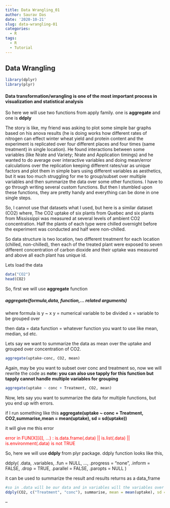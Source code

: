 ```yaml
---
title: Data Wrangling_01
author: Saurav Das
date: '2020-10-21'
slug: data-wrangling-01
categories:
  - R
tags:
  - R
  - Tutorial
---
```


<h2> Data Wrangling </h2>

```r
library(dplyr)
library(plyr)
```

<h4> Data transformation/wrangling is one of the most important process in visualization and statistical analysis </h4>

So here we will use two functions from apply family. one is **aggregate** and one is **ddply**

The story is like, my friend was asking to plot some simple bar graphs based on his anova results (he is doing works how different rates of nitrogen can effect winter wheat yield and protein content and the experiment is replicated over four different places and four times (same treatment) in single location). He found interactions between some variables (like Nrate and Variety; Nrate and Application timings) and  he wanted to do average over interactive variables and doing mean/error calculations over the replication keeping different rates/var as unique factors and plot them in simple bars using different variables as aesthetics, but it was too much struggling for me to group/subset over multiple variables and then summarize the data over some other functions. I have to go through writing several custom functions. But then I stumbled upon these functions, they are pretty handy and everything can be done in one single steps.


So, I cannot use that datasets what I used, but here is a similar dataset (CO2) where,
The CO2 uptake of six plants from Quebec and six plants from Mississippi was measured at several levels of ambient CO2 concentration. Half the plants of each type were chilled overnight before the experiment was conducted and half were non-chilled. 

So data structure is two location, two different treatment for each location (chilled, non-chilled), then each of the treated plant were exposed to seven different concentration of carbon dioxide and their uptake was measured and above all each plant has unique id.


Lets load the data

```r
data("CO2")
head(CO2)
```

So, first we will use **aggregate** function

<h5> aggregate(formula,data, function,... related arguments)</h5>

where formula is y ~ x
y = numerical variable to be divided 
x = variable to be grouped over

then data = data 
function = whatever function you want to use like mean, median, sd etc.

Lets say we want to summarize the data as mean over the uptake and grouped over concentration of CO2.

```r
aggregate(uptake~conc, CO2, mean) 
```

Again, may be you want to subset over conc and treatment so, now we will rewrite the code as
**note: you can also use tapply for this function but tapply cannot handle multiple variables for grouping**

```r
aggregate(uptake ~ conc + Treatment, CO2, mean)
```

Now, lets say you want to summarize the data for multiple functions, but you end up with errors. 

if I run something like this
**aggregate(uptake ~ conc + Treatment, CO2,summarise,mean = mean(uptake), sd = sd(uptake))**

it will give me this error

<span style="color: red;">error in FUN(X[[i]], ...) : is.data.frame(.data) || is.list(.data) || is.environment(.data) is not TRUE</span>

So, here we will use **ddply** from plyr package. ddply function looks like this,


ddply(
  .data,
  .variables,
  .fun = NULL,
  ...,
  .progress = "none",
  .inform = FALSE,
  .drop = TRUE,
  .parallel = FALSE,
  .paropts = NULL
)

it can be used to summarize the result and results returns as a data_frame

```r
#so in .data will be our data and in variables will the variables over which grouping will happen, then .fun will be your function then ... mean addition arguments over your function like
ddply(CO2, c("Treatment", "conc"), summarise, mean = mean(uptake), sd = sd(uptake))
```

--
